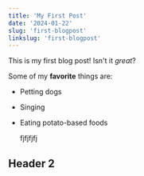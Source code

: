 ```yaml
---
title: 'My First Post'
date: '2024-01-22'
slug: 'first-blogpost'
linkslug: 'first-blogpost'
---
```


This is my first blog post! Isn't it _great_?

Some of my **favorite** things are:

- Petting dogs
- Singing
- Eating potato-based foods

  fjfjfjfj

## Header 2
